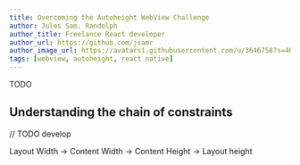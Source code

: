 ```yaml
---
title: Overcoming the Autoheight WebView Challenge
author: Jules Sam. Randolph
author_title: Freelance React developer
author_url: https://github.com/jsamr
author_image_url: https://avatars1.githubusercontent.com/u/3646758?s=460&u=f699d25514156aa9b975837a52daf135449e43d8&v=4
tags: [webview, autoheight, react native]
---
```


TODO


## Understanding the chain of constraints

// TODO develop

Layout Width → Content Width → Content Height → Layout height
